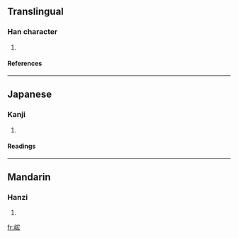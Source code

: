 ==Translingual==
===Han character===
{{Han char|rn=46|rad=山|as=07|sn=10|four=|canj=山十大戈 (UJKI)}}
# {{defn|Han|sort=山07}}
====References====
{{Han ref|kx=0312.030|dkj=08107|dj=0612.100|hdz=10776.050|uh=5CF5|ud=23797}}
----
==Japanese==
===Kanji===
{{ja-kanji|grade=|rs=山07}}
# {{defn|Japanese}} 
====Readings====
{{ja-readings|on=[[こう]] (kō)|kun=}}
----
==Mandarin==
===Hanzi===
{{cmn-hanzi|pin=[[hóng]] (hong2)|wg=hung<sup>2</sup>}}
# {{defn|Mandarin}}

[[fr:峵]]